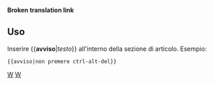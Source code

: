 <noinclude>'''Broken translation link'''{{en/-}}</noinclude>{{ambox/It
| tipo  = contenuto
| testo  = <strong>Avviso</strong><br>{{{1|Chiunque abbia aggiunto questo modello non ha impostato un avviso specifico, quindi dovrebbe essere rimosso o aggiornato con l'azione corretta.}}}
}}<noinclude>

==Uso==
Inserire <nowiki>{{</nowiki>'''avviso'''|''testo''<nowiki>}}</nowiki> all'interno della sezione di articolo. Esempio:
<pre>{{avviso|non premere ctrl-alt-del}}</pre>


<!--Enter <nowiki>{{</nowiki>'''warning'''|''text''<nowiki>}}</nowiki> inside an article section. Example:
<pre>{{warning|do not press ctrl-alt-del}}</pre>
-->

[[Category:it/templates|W]][[Category:it/Message box|W]]</noinclude>